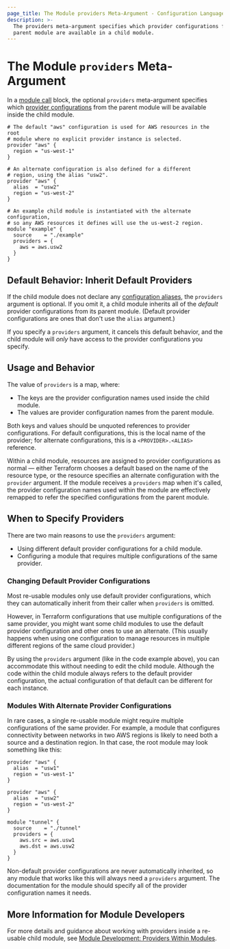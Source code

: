 ```yaml
---
page_title: The Module providers Meta-Argument - Configuration Language
description: >-
  The providers meta-argument specifies which provider configurations from a
  parent module are available in a child module.
---
```


# The Module `providers` Meta-Argument

In a [module call](/terraform/language/modules/syntax) block, the
optional `providers` meta-argument specifies which
[provider configurations](/terraform/language/block/provider) from the parent
module will be available inside the child module.

```hcl
# The default "aws" configuration is used for AWS resources in the root
# module where no explicit provider instance is selected.
provider "aws" {
  region = "us-west-1"
}

# An alternate configuration is also defined for a different
# region, using the alias "usw2".
provider "aws" {
  alias  = "usw2"
  region = "us-west-2"
}

# An example child module is instantiated with the alternate configuration,
# so any AWS resources it defines will use the us-west-2 region.
module "example" {
  source    = "./example"
  providers = {
    aws = aws.usw2
  }
}
```

## Default Behavior: Inherit Default Providers

If the child module does not declare any [configuration aliases](/terraform/language/modules/develop/providers#provider-aliases-within-modules),
the `providers` argument is optional. If you omit it, a child module inherits
all of the _default_ provider configurations from its parent module. (Default
provider configurations are ones that don't use the `alias` argument.)

If you specify a `providers` argument, it cancels this default behavior, and the
child module will _only_ have access to the provider configurations you specify.

## Usage and Behavior

The value of `providers` is a map, where:

- The keys are the provider configuration names used inside the child module.
- The values are provider configuration names from the parent module.

Both keys and values should be unquoted references to provider configurations.
For default configurations, this is the local name of the provider; for
alternate configurations, this is a `<PROVIDER>.<ALIAS>` reference.

Within a child module, resources are assigned to provider configurations as
normal — either Terraform chooses a default based on the name of the resource
type, or the resource specifies an alternate configuration with the `provider`
argument. If the module receives a `providers` map when it's called, the
provider configuration names used within the module are effectively remapped to
refer the specified configurations from the parent module.

## When to Specify Providers

There are two main reasons to use the `providers` argument:

- Using different default provider configurations for a child module.
- Configuring a module that requires multiple configurations of the same provider.

### Changing Default Provider Configurations

Most re-usable modules only use default provider configurations, which they can
automatically inherit from their caller when `providers` is omitted.

However, in Terraform configurations that use multiple configurations of the
same provider, you might want some child modules to use the default provider
configuration and other ones to use an alternate. (This usually happens when
using one configuration to manage resources in multiple different regions of the
same cloud provider.)

By using the `providers` argument (like in the code example above), you can
accommodate this without needing to edit the child module. Although the code
within the child module always refers to the default provider configuration, the
actual configuration of that default can be different for each instance.

### Modules With Alternate Provider Configurations

In rare cases, a single re-usable module might require multiple configurations
of the same provider. For example, a module that configures connectivity between
networks in two AWS regions is likely to need both a source and a destination
region. In that case, the root module may look something like this:

```hcl
provider "aws" {
  alias  = "usw1"
  region = "us-west-1"
}

provider "aws" {
  alias  = "usw2"
  region = "us-west-2"
}

module "tunnel" {
  source    = "./tunnel"
  providers = {
    aws.src = aws.usw1
    aws.dst = aws.usw2
  }
}
```

Non-default provider configurations are never automatically inherited, so any
module that works like this will always need a `providers` argument. The
documentation for the module should specify all of the provider configuration
names it needs.

## More Information for Module Developers

For more details and guidance about working with providers inside a re-usable
child module, see
[Module Development: Providers Within Modules](/terraform/language/modules/develop/providers).
